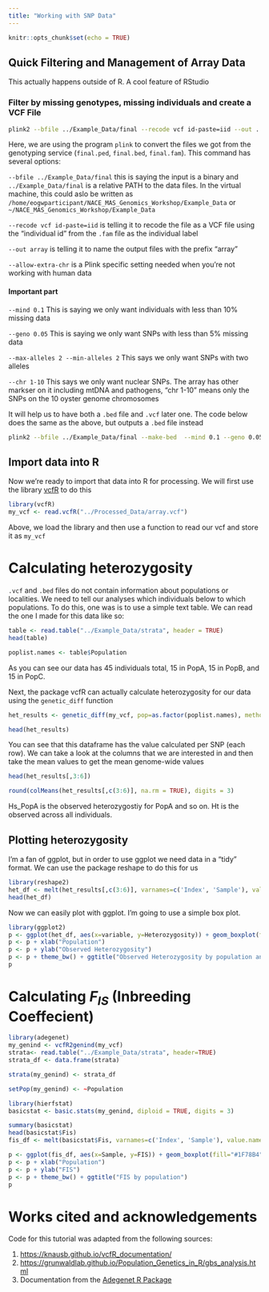 ```yaml
---
title: "Working with SNP Data"
---
```


```r
knitr::opts_chunk$set(echo = TRUE)
```
## Quick Filtering and Management of Array Data
This actually happens outside of R.  A cool feature of RStudio

### Filter by missing genotypes, missing individuals and create a VCF File

```bash
plink2 --bfile ../Example_Data/final --recode vcf id-paste=iid --out ../Processed_Data/array --allow-extra-chr --mind 0.1 --geno 0.05 --max-alleles 2 --min-alleles 2 --chr 1-10
```

Here, we are using the program `plink` to convert the files we got from the genotyping service (`final.ped`, `final.bed`, `final.fam`).  This command has several options:

`--bfile ../Example_Data/final` this is saying the input is a binary and `../Example_Data/final` is a relative PATH to the data files.  In the virtual machine, this could aslo be written as `/home/eogwparticipant/NACE_MAS_Genomics_Workshop/Example_Data` or `~/NACE_MAS_Genomics_Workshop/Example_Data`

`--recode vcf id-paste=iid` is telling it to recode the file as a VCF file using the "individual id" from the `.fam` file as the individual label

`--out array` is telling it to name the output files with the prefix "array"

`--allow-extra-chr` is a Plink specific setting needed when you're not working with human data

#### Important part
`--mind 0.1` This is saying we only want individuals with less than 10% missing data

`--geno 0.05` This is saying we only want SNPs with less than 5% missing data

`--max-alleles 2 --min-alleles 2` This says we only want SNPs with two alleles

`--chr 1-10` This says we only want nuclear SNPs.  The array has other markser on it including mtDNA and pathogens, "chr 1-10" means only the SNPs on the 10 oyster genome chromosomes


It will help us to have both a `.bed` file and `.vcf` later one.  The code below does the same as the above, but outputs a `.bed` file instead
```bash
plink2 --bfile ../Example_Data/final --make-bed  --mind 0.1 --geno 0.05 --max-alleles 2 --min-alleles 2 --chr 1-10 --allow-extra-chr --out ../Processed_Data/array
```


## Import data into R

Now we're ready to import that data into R for processing.  We will first use the library [vcfR](https://cran.r-project.org/web/packages/vcfR/index.html) to do this
```r
library(vcfR)
my_vcf <- read.vcfR("../Processed_Data/array.vcf")
```

Above, we load the library and then use a function to read our vcf and store it as `my_vcf`

# Calculating heterozygosity

`.vcf` and `.bed` files do not contain information about populations or localities.  We need to tell our analyses which individuals below to which populations.  To do this, one was is to use a simple text table.  We can read the one I made for this data like so:

```r
table <- read.table("../Example_Data/strata", header = TRUE)
head(table)

poplist.names <- table$Population
```

As you can see our data has 45 individuals total, 15 in PopA, 15 in PopB, and 15 in PopC.


Next, the package vcfR can actually calculate heterozygosity for our data using the `genetic_diff` function

```r
het_results <- genetic_diff(my_vcf, pop=as.factor(poplist.names), method= 'nei')

head(het_results)
```

You can see that this dataframe has the value calculated per SNP (each row).  We can take a look at the columns that we are interested in and then take the mean values to get the mean genome-wide values

```r
head(het_results[,3:6])
```

```r
round(colMeans(het_results[,c(3:6)], na.rm = TRUE), digits = 3)
```

Hs_PopA is the observed heterozygostiy for PopA and so on.  Ht is the observed across all individuals.

## Plotting heterozygosity
I'm a fan of ggplot, but in order to use ggplot we need data in a "tidy" format.  We can use the package reshape to do this for us

```r
library(reshape2)
het_df <- melt(het_results[,c(3:6)], varnames=c('Index', 'Sample'), value.name = 'Heterozygosity', na.rm=TRUE)
head(het_df)
```


Now we can easily plot with ggplot.  I'm going to use a simple box plot.

```r
library(ggplot2)
p <- ggplot(het_df, aes(x=variable, y=Heterozygosity)) + geom_boxplot(fill="#1F78B4")
p <- p + xlab("Population")
p <- p + ylab("Observed Heterozygosity")
p <- p + theme_bw() + ggtitle("Observed Heterozygosity by population and total")
p
```

# Calculating *F<sub>IS</sub>* (Inbreeding Coeffecient)
```r
library(adegenet)
my_genind <- vcfR2genind(my_vcf)
strata<- read.table("../Example_Data/strata", header=TRUE)
strata_df <- data.frame(strata)

strata(my_genind) <- strata_df

setPop(my_genind) <- ~Population
```

```r
library(hierfstat)
basicstat <- basic.stats(my_genind, diploid = TRUE, digits = 3)
```

```r
summary(basicstat)
head(basicstat$Fis)
fis_df <- melt(basicstat$Fis, varnames=c('Index', 'Sample'), value.name = 'FIS', na.rm=TRUE)
```
```r
p <- ggplot(fis_df, aes(x=Sample, y=FIS)) + geom_boxplot(fill="#1F78B4", notch= FALSE)
p <- p + xlab("Population")
p <- p + ylab("FIS")
p <- p + theme_bw() + ggtitle("FIS by population")
p
```


# Works cited and acknowledgements
Code for this tutorial was adapted from the following sources:

1. <https://knausb.github.io/vcfR_documentation/>
2. <https://grunwaldlab.github.io/Population_Genetics_in_R/gbs_analysis.html>
3. Documentation from the [Adegenet R Package](https://github.com/thibautjombart/adegenet)

